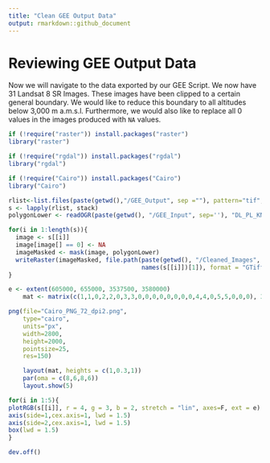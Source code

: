 ```yaml
---
title: "Clean GEE Output Data"
output: rmarkdown::github_document
---
```


# Reviewing GEE Output Data

Now we will navigate to the data exported by our GEE Script. We now have 31 Landsat 8 SR Images. These images have been clipped to a certain general boundary. We would like to reduce this boundary to all altitudes below 3,000 m a.m.s.l. Furthermore, we would also like to replace all 0 values in the images produced with `NA` values.

```r
if (!require("raster")) install.packages("raster")
library("raster")

if (!require("rgdal")) install.packages("rgdal")
library("rgdal")

if (!require("Cairo")) install.packages("Cairo")
library("Cairo")

rlist<-list.files(paste(getwd(),"/GEE_Output", sep =""), pattern="tif", full.names = TRUE) 
s <- lapply(rlist, stack)
polygonLower <- readOGR(paste(getwd(), "/GEE_Input", sep=''), "DL_PL_KN_Lower_UTM43N")

for(i in 1:length(s)){
  image <- s[[i]]
  image[image[] == 0] <- NA
  imageMasked <- mask(image, polygonLower)
  writeRaster(imageMasked, file.path(paste(getwd(), "/Cleaned_Images", sep = ''), 
                                     names(s[[i]])[1]), format = "GTiff")
}
```

```r
e <- extent(605000, 655000, 3537500, 3580000)
    mat <- matrix(c(1,1,0,2,2,0,3,3,0,0,0,0,0,0,0,0,4,4,0,5,5,0,0,0), 3,8, byrow=T)

png(file="Cairo_PNG_72_dpi2.png",
    type="cairo",
    units="px",
    width=2800,
    height=2000,
    pointsize=25,
    res=150)

    layout(mat, heights = c(1,0.3,1))
    par(oma = c(8,6,8,6))
    layout.show(5)

for(i in 1:5){
plotRGB(s[[i]], r = 4, g = 3, b = 2, stretch = "lin", axes=F, ext = e)
axis(side=1,cex.axis=1, lwd = 1.5)
axis(side=2,cex.axis=1, lwd = 1.5)
box(lwd = 1.5)
}

dev.off()
```
